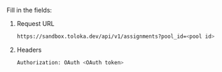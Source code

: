 Fill in the fields:

1. Request URL

    ```bash
    https://sandbox.toloka.dev/api/v1/assignments?pool_id=<pool id>
    ```

1. Headers

    ```bash
    Authorization: OAuth <OAuth token>
    ```